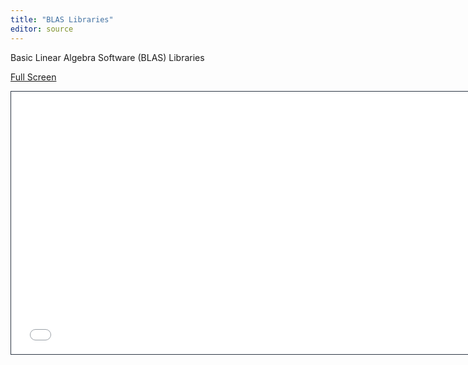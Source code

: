 ```yaml
---
title: "BLAS Libraries"
editor: source
---
```


Basic Linear Algebra Software (BLAS) Libraries

[Full Screen](slides.qmd)

```{=html}
<iframe class="slide-deck" src="slides.html" height="420" width="747" style="border: 1px solid #2e3846;"></iframe>
```
